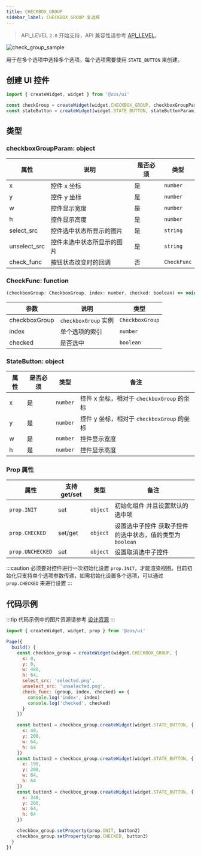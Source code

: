 ```yaml
---
title: CHECKBOX_GROUP
sidebar_label: CHECKBOX_GROUP 复选框
---
```


> API_LEVEL `2.0` 开始支持，API 兼容性请参考 [API_LEVEL](../../../../../guides/framework/device/compatibility.md)。

![check_group_sample](/img/api/check_group_sample.jpg)

用于在多个选项中选择多个选项。每个选项需要使用 `STATE_BUTTON` 来创建。

## 创建 UI 控件

```js
import { createWidget, widget } from '@zos/ui'

const checkGroup = createWidget(widget.CHECKBOX_GROUP, checkboxGroupParam)
const stateButton = createWidget(widget.STATE_BUTTON, stateButtonParam)
```

## 类型

### checkboxGroupParam: object

| 属性         | 说明                       | 是否必须 | 类型        |
| ------------ | -------------------------- | -------- | ----------- |
| x            | 控件 x 坐标                | 是       | `number`    |
| y            | 控件 y 坐标                | 是       | `number`    |
| w            | 控件显示宽度               | 是       | `number`    |
| h            | 控件显示高度               | 是       | `number`    |
| select_src   | 控件选中状态所显示的图片   | 是       | `string`    |
| unselect_src | 控件未选中状态所显示的图片 | 是       | `string`    |
| check_func   | 按钮状态改变时的回调       | 否       | `CheckFunc` |

### CheckFunc: function

```js
(checkboxGroup: CheckboxGroup, index: number, checked: boolean) => void
```

| 参数          | 说明              | 类型            |
| ------------- | ----------------- | --------------- |
| checkboxGroup | `checkboxGroup` 实例 | `CheckboxGroup` |
| index         | 单个选项的索引    | `number`        |
| checked       | 是否选中          | `boolean`       |

### StateButton: object

| 属性 | 是否必须 | 类型     | 备注                                    |
| ---- | -------- | -------- | --------------------------------------- |
| x    | 是       | `number` | 控件 x 坐标，相对于 `checkboxGroup` 的坐标 |
| y    | 是       | `number` | 控件 y 坐标，相对于 `checkboxGroup` 的坐标 |
| w    | 是       | `number` | 控件显示宽度                            |
| h    | 是       | `number` | 控件显示高度                            |

### Prop 属性

| 属性                  | 支持 get/set | 类型     | 备注                                                      |
| --------------------- | ------------ | -------- | --------------------------------------------------------- |
| `prop.INIT`      | set          | `object` | 初始化组件 并且设置默认的选中项                           |
| `prop.CHECKED`   | set/get      | `object` | 设置选中子控件 获取子控件的选中状态，值的类型为 `boolean` |
| `prop.UNCHECKED` | set          | `object` | 设置取消选中子控件                                        |

:::caution
必须要对控件进行一次初始化设置 `prop.INIT`，才能渲染视图。目前初始化只支持单个选项参数传递，如需初始化设置多个选项，可以通过 `prop.CHECKED` 来进行设置
:::

## 代码示例

:::tip
代码示例中的图片资源请参考 [设计资源](../../../../related-resources/design-resources.mdx)
:::

```js
import { createWidget, widget, prop } from '@zos/ui'

Page({
  build() {
    const checkbox_group = createWidget(widget.CHECKBOX_GROUP, {
      x: 0,
      y: 0,
      w: 480,
      h: 64,
      select_src: 'selected.png',
      unselect_src: 'unselected.png',
      check_func: (group, index, checked) => {
        console.log('index', index)
        console.log('checked', checked)
      }
    })

    const button1 = checkbox_group.createWidget(widget.STATE_BUTTON, {
      x: 40,
      y: 200,
      w: 64,
      h: 64
    })
    const button2 = checkbox_group.createWidget(widget.STATE_BUTTON, {
      x: 190,
      y: 200,
      w: 64,
      h: 64
    })
    const button3 = checkbox_group.createWidget(widget.STATE_BUTTON, {
      x: 340,
      y: 200,
      w: 64,
      h: 64
    })

    checkbox_group.setProperty(prop.INIT, button2)
    checkbox_group.setProperty(prop.CHECKED, button3)
  }
})
```
